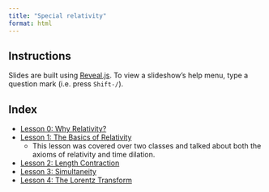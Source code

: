 ```yaml
---
title: "Special relativity"
format: html
---
```


## Instructions

Slides are built using [Reveal.js](https://revealjs.com). To view a slideshow’s help menu, type a question mark (i.e. press `Shift-/`).

## Index

* [Lesson 0: Why Relativity?](lessons/lesson-0.html)
* [Lesson 1: The Basics of Relativity](lessons/lesson-1.html)
	* This lesson was covered over two classes and talked about both the axioms of relativity and time dilation.
* [Lesson 2: Length Contraction](lessons/lesson-2.html)
* [Lesson 3: Simultaneity](lessons/lesson-3.html)
* [Lesson 4: The Lorentz Transform](lessons/lesson-4.html)
